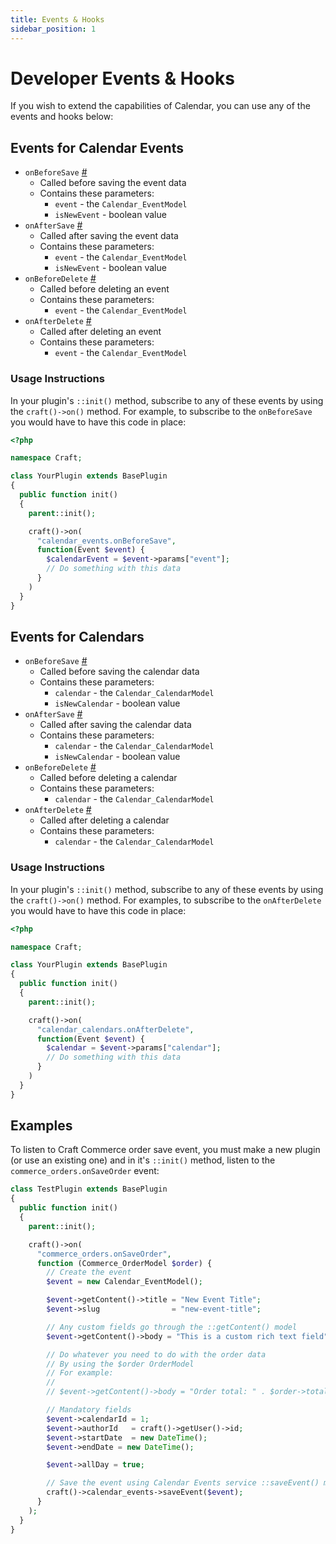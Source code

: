 ```yaml
---
title: Events & Hooks
sidebar_position: 1
---
```


# Developer Events & Hooks

If you wish to extend the capabilities of Calendar, you can use any of the events and hooks below:

## Events for Calendar Events

- `onBeforeSave` <a href="#event-onbeforesave-event" id="event-onbeforesave-event" class="docs-anchor">#</a>
  - Called before saving the event data
  - Contains these parameters:
    - `event` - the `Calendar_EventModel`
    - `isNewEvent` - boolean value
- `onAfterSave` <a href="#event-onaftersave-event" id="event-onaftersave-event" class="docs-anchor">#</a>
  - Called after saving the event data
  - Contains these parameters:
    - `event` - the `Calendar_EventModel`
    - `isNewEvent` - boolean value
- `onBeforeDelete` <a href="#event-onbeforedelete-event" id="event-onbeforedelete-event" class="docs-anchor">#</a>
  - Called before deleting an event
  - Contains these parameters:
    - `event` - the `Calendar_EventModel`
- `onAfterDelete` <a href="#event-onafterdelete-event" id="event-onafterdelete-event" class="docs-anchor">#</a>
  - Called after deleting an event
  - Contains these parameters:
    - `event` - the `Calendar_EventModel`

### Usage Instructions

In your plugin's `::init()` method, subscribe to any of these events by using the `craft()->on()` method. For example, to subscribe to the `onBeforeSave` you would have to have this code in place:

```php showLineNumbers
<?php

namespace Craft;

class YourPlugin extends BasePlugin
{
  public function init()
  {
    parent::init();

    craft()->on(
      "calendar_events.onBeforeSave",
      function(Event $event) {
        $calendarEvent = $event->params["event"];
        // Do something with this data
      }
    )
  }
}
```

## Events for Calendars

- `onBeforeSave` <a href="#event-onbeforesave-calendar" id="event-onbeforesave-calendar" class="docs-anchor">#</a>
  - Called before saving the calendar data
  - Contains these parameters:
    - `calendar` - the `Calendar_CalendarModel`
    - `isNewCalendar` - boolean value
- `onAfterSave` <a href="#event-onaftersave-calendar" id="event-onaftersave-calendar" class="docs-anchor">#</a>
  - Called after saving the calendar data
  - Contains these parameters:
    - `calendar` - the `Calendar_CalendarModel`
    - `isNewCalendar` - boolean value
- `onBeforeDelete` <a href="#event-onbeforedelete-calendar" id="event-onbeforedelete-calendar" class="docs-anchor">#</a>
  - Called before deleting a calendar
  - Contains these parameters:
    - `calendar` - the `Calendar_CalendarModel`
- `onAfterDelete` <a href="#event-onafterdelete-calendar" id="event-onafterdelete-calendar" class="docs-anchor">#</a>
  - Called after deleting a calendar
  - Contains these parameters:
    - `calendar` - the `Calendar_CalendarModel`

### Usage Instructions

In your plugin's `::init()` method, subscribe to any of these events by using the `craft()->on()` method. For examples, to subscribe to the `onAfterDelete` you would have to have this code in place:

```php showLineNumbers
<?php

namespace Craft;

class YourPlugin extends BasePlugin
{
  public function init()
  {
    parent::init();

    craft()->on(
      "calendar_calendars.onAfterDelete",
      function(Event $event) {
        $calendar = $event->params["calendar"];
        // Do something with this data
      }
    )
  }
}
```

## Examples

To listen to Craft Commerce order save event, you must make a new plugin (or use an existing one) and in it's `::init()` method, listen to the `commerce_orders.onSaveOrder` event:

```php showLineNumbers
class TestPlugin extends BasePlugin
{
  public function init()
  {
    parent::init();

    craft()->on(
      "commerce_orders.onSaveOrder",
      function (Commerce_OrderModel $order) {
        // Create the event
        $event = new Calendar_EventModel();

        $event->getContent()->title = "New Event Title";
        $event->slug				= "new-event-title";

        // Any custom fields go through the ::getContent() model
        $event->getContent()->body = "This is a custom rich text field";

        // Do whatever you need to do with the order data
        // By using the $order OrderModel
        // For example:
        //
        // $event->getContent()->body = "Order total: " . $order->totalPrice;

        // Mandatory fields
        $event->calendarId = 1;
        $event->authorId   = craft()->getUser()->id;
        $event->startDate  = new DateTime();
        $event->endDate	= new DateTime();

        $event->allDay = true;

        // Save the event using Calendar Events service ::saveEvent() method
        craft()->calendar_events->saveEvent($event);
      }
    );
  }
}
```
